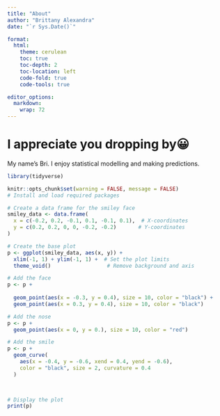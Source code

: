 ```yaml
---
title: "About"
author: "Brittany Alexandra"
date: "`r Sys.Date()`"

format:
  html:
    theme: cerulean
    toc: true
    toc-depth: 2          
    toc-location: left    
    code-fold: true
    code-tools: true

editor_options: 
  markdown: 
    wrap: 72
---
```


# **I appreciate you dropping by**😀

My name's Bri. I enjoy statistical modelling and making predictions.

```r
library(tidyverse)

knitr::opts_chunk$set(warning = FALSE, message = FALSE)
# Install and load required packages

```

```r
# Create a data frame for the smiley face
smiley_data <- data.frame(
  x = c(-0.2, 0.2, -0.1, 0.1, -0.1, 0.1),  # X-coordinates
  y = c(0.2, 0.2, 0, 0, -0.2, -0.2)       # Y-coordinates
)

# Create the base plot
p <- ggplot(smiley_data, aes(x, y)) +
  xlim(-1, 1) + ylim(-1, 1) +  # Set the plot limits
  theme_void()                  # Remove background and axis

# Add the face
p <- p +
 
  geom_point(aes(x = -0.3, y = 0.4), size = 10, color = "black") +
  geom_point(aes(x = 0.3, y = 0.4), size = 10, color = "black")

# Add the nose
p <- p +
  geom_point(aes(x = 0, y = 0.), size = 10, color = "red")

# Add the smile
p <- p +
  geom_curve(
    aes(x = -0.4, y = -0.6, xend = 0.4, yend = -0.6),
    color = "black", size = 2, curvature = 0.4
  )

 

# Display the plot
print(p)
```
